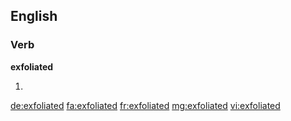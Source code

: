 ==English==

===Verb===
'''exfoliated'''

# {{past of|exfoliate}}

[[de:exfoliated]]
[[fa:exfoliated]]
[[fr:exfoliated]]
[[mg:exfoliated]]
[[vi:exfoliated]]